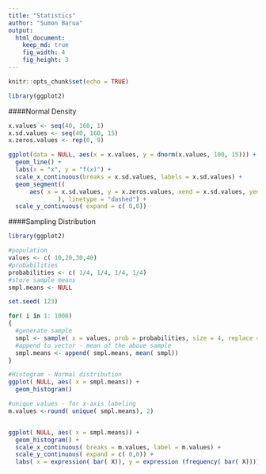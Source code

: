 ```yaml
---
title: "Statistics"
author: "Sumon Barua"
output:
  html_document:
    keep_md: true
    fig_width: 4
    fig_height: 3
---
```


```r
knitr::opts_chunk$set(echo = TRUE)
```
```r
library(ggplot2)
```
####Normal Density

```r
x.values <- seq(40, 160, 1)
x.sd.values <- seq(40, 160, 15)
x.zeros.values <- rep(0, 9)

ggplot(data = NULL, aes(x = x.values, y = dnorm(x.values, 100, 15))) +
  geom_line() +
  labs(x = "x", y = "f(x)") + 
  scale_x_continuous(breaks = x.sd.values, labels = x.sd.values) +
  geom_segment((
      aes( x = x.sd.values, y = x.zeros.values, xend = x.sd.values, yend = dnorm(x.sd.values, m = 100, s = 15))
              ), linetype = "dashed") +
  scale_y_continuous( expand = c( 0,0))
```


####Sampling Distribution

```r
library(ggplot2)

#population
values <- c( 10,20,30,40)
#probabilities
probabilities <- c( 1/4, 1/4, 1/4, 1/4)
#store sample means
smpl.means <- NULL

set.seed( 123)

for( i in 1: 1000)
{ 
  #generate sample
  smpl <- sample( x = values, prob = probabilities, size = 4, replace = TRUE) 
  #append to vector - mean of the above sample
  smpl.means <- append( smpl.means, mean( smpl)) 
}

#Histogram - Normal distribution
ggplot( NULL, aes( x = smpl.means)) + 
  geom_histogram()

#unique values - for x-axis labeling
m.values <-round( unique( smpl.means), 2)


ggplot( NULL, aes( x = smpl.means)) + 
  geom_histogram() + 
  scale_x_continuous( breaks = m.values, label = m.values) + 
  scale_y_continuous( expand = c( 0,0)) + 
  labs( x = expression( bar( X)), y = expression (frequency( bar( X))))


```
